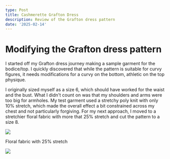 ```yaml
---
type: Post
title: Cashmerette Grafton Dress
description: Review of the Grafton dress pattern
date: '2025-02-14'
---
```

# Modifying the Grafton dress pattern

I started off my Grafton dress journey making a sample garment for the bodice/top. I quickly discovered that while the pattern is suitable for curvy figures, it needs modifications for a curvy on the bottom, athletic on the top physique.

I originally sized myself as a size 6, which should have worked for the waist and the bust. What I didn't count on was that my shoulders and arms were too big for armholes. My test garment used a stretchy poly knit with only 10% stretch, which made the overall effect a bit constrained across my chest and not particularly forgiving. For my next approach, I moved to a stretchier floral fabric with more that 25% stretch and cut the pattern to a size 8.

![](/images/Screenshot%202025-02-14%20at%205.23.34%E2%80%AFPM.png)

Floral fabric with 25% stretch

![](/images/Screenshot%202025-02-14%20at%205.23.59%E2%80%AFPM.png)
